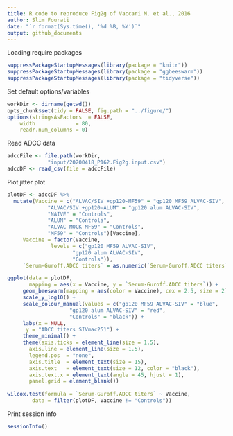 ```yaml
---
title: R code to reproduce Fig2g of Vaccari M. et al., 2016
author: Slim Fourati
date: "`r format(Sys.time(), '%d %B, %Y')`"
output: github_documents
---
```


Loading require packages
```r
suppressPackageStartupMessages(library(package = "knitr"))
suppressPackageStartupMessages(library(package = "ggbeeswarm"))
suppressPackageStartupMessages(library(package = "tidyverse"))
```

Set default options/variables
```r
workDir <- dirname(getwd())
opts_chunk$set(tidy = FALSE, fig.path = "../figure/")
options(stringsAsFactors  = FALSE,
	width             = 80,
	readr.num_columns = 0)
```

Read ADCC data
```r
adccFile <- file.path(workDir,
		     "input/20200418_P162.Fig2g.input.csv")
adccDF <- read_csv(file = adccFile)
```

Plot jitter plot
```r
plotDF <- adccDF %>%
  mutate(Vaccine = c("ALVAC/SIV +gp120-MF59" = "gp120 MF59 ALVAC-SIV",
		     "ALVAC/SIV +gp120-ALUM" = "gp120 alum ALVAC-SIV",
		     "NAIVE" = "Controls",
		     "ALUM" = "Controls",
		     "ALVAC MOCK MF59" = "Controls",
		     "MF59" = "Controls")[Vaccine],
	 Vaccine = factor(Vaccine,
			  levels = c("gp120 MF59 ALVAC-SIV",
				     "gp120 alum ALVAC-SIV",
				     "Controls")),
	 `Serum-Guroff.ADCC titers` = as.numeric(`Serum-Guroff.ADCC titers`))

ggplot(data = plotDF,
       mapping = aes(x = Vaccine, y = `Serum-Guroff.ADCC titers`)) +
     geom_beeswarm(mapping = aes(color = Vaccine), cex = 2.5, size = 2) +
     scale_y_log10() +
     scale_colour_manual(values = c("gp120 MF59 ALVAC-SIV" = "blue",
				    "gp120 alum ALVAC-SIV" = "red",
				    "Controls" = "black")) +
     labs(x = NULL,
	  y = "ADCC titers SIVmac251") +
     theme_minimal() +
     theme(axis.ticks = element_line(size = 1.5),
	   axis.line = element_line(size = 1.5),
	   legend.pos  = "none",
	   axis.title  = element_text(size = 15),
	   axis.text   = element_text(size = 12, color = "black"),
	   axis.text.x = element_text(angle = 45, hjust = 1),
	   panel.grid = element_blank())
										  
wilcox.test(formula = `Serum-Guroff.ADCC titers` ~ Vaccine,
	    data = filter(plotDF, Vaccine != "Controls"))
```

Print session info
```r
sessionInfo()
```
